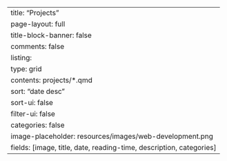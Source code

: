 ---
title: "Projects"
page-layout: full
title-block-banner: false
comments: false
listing:
  type: grid
  contents: projects/*.qmd
  sort: "date desc"
  sort-ui: false
  filter-ui: false
  categories: false
  image-placeholder: resources/images/web-development.png
  fields: [image, title, date, reading-time, description, categories]
---